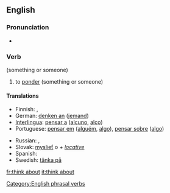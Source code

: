 ==English==

===Pronunciation===
* {{SAMPA|/'TiNk @'baut/}}

===Verb===
{{infl|en|verb|head=to [[think]] [[about]]}} (something or someone)

# to [[ponder]] (something or someone)

====Translations====
{{trans-top|ponder}}
* Finnish: {{t+|fi|ajatella}}, {{t+|fi|pohtia}}
* German: [[denken an]] ([[jemand]])
* [[Interlingua]]: [[pensar a]] ([[alcuno]], [[alco]])
* Portuguese: [[pensar em]] ([[alguém]], [[algo]]), [[pensar sobre]] ([[algo]])
{{trans-mid}}
* Russian: {{t+|ru|обдумывать|tr=obdúmyvat'|sc=Cyrl}} {{impf}}, {{t|ru|обдумать|tr=obdúmat'|sc=Cyrl}} {{pf}}
* Slovak: [[myslieť]] o ''+ [[locative]]''
* Spanish: {{t+|es|pensar|alt=pensar en alguien}}
* Swedish: [[tänka på]]
{{trans-bottom}}

[[Category:English phrasal verbs]]

[[fr:think about]]
[[it:think about]]